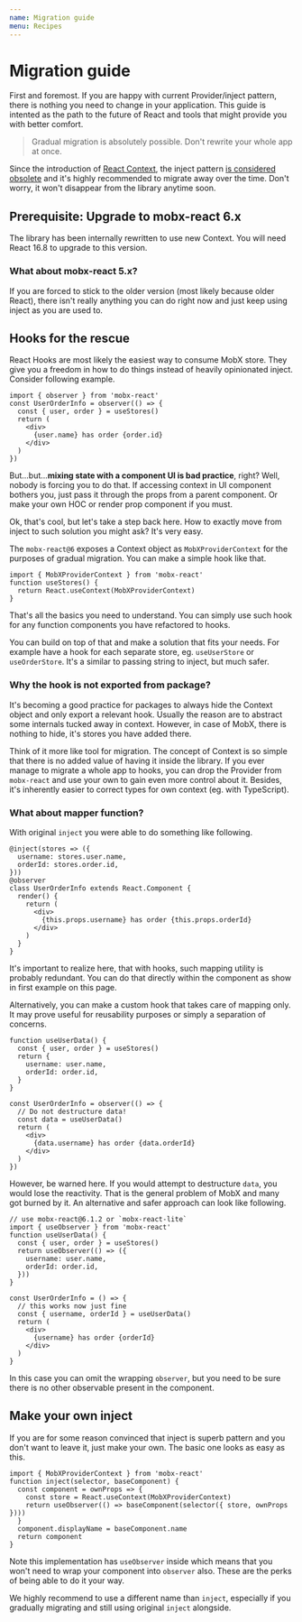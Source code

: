 ```yaml
---
name: Migration guide
menu: Recipes
---
```


# Migration guide

First and foremost. If you are happy with current Provider/inject pattern, there is nothing you need to change in your application. This guide is intented as the path to the future of React and tools that might provide you with better comfort.

> Gradual migration is absolutely possible. Don't rewrite your whole app at once.

Since the introduction of [React Context](/recipes-context), the inject pattern [is considered obsolete](/recipes-inject) and it's highly recommended to migrate away over the time. Don't worry, it won't disappear from the library anytime soon.

## **Prerequisite**: Upgrade to mobx-react 6.x

The library has been internally rewritten to use new Context. You will need React 16.8 to upgrade to this version.

### What about mobx-react 5.x?

If you are forced to stick to the older version (most likely because older React), there isn't really anything you can do right now and just keep using inject as you are used to.

## Hooks for the rescue

React Hooks are most likely the easiest way to consume MobX store. They give you a freedom in how to do things instead of heavily opinionated inject. Consider following example.

```tsx
import { observer } from 'mobx-react'
const UserOrderInfo = observer(() => {
  const { user, order } = useStores()
  return (
    <div>
      {user.name} has order {order.id}
    </div>
  )
})
```

But...but...**mixing state with a component UI is bad practice**, right? Well, nobody is forcing you to do that. If accessing context in UI component bothers you, just pass it through the props from a parent component. Or make your own HOC or render prop component if you must.

Ok, that's cool, but let's take a step back here. How to exactly move from inject to such solution you might ask? It's very easy.

The `mobx-react@6` exposes a Context object as `MobXProviderContext` for the purposes of gradual migration. You can make a simple hook like that.

```tsx
import { MobXProviderContext } from 'mobx-react'
function useStores() {
  return React.useContext(MobXProviderContext)
}
```

That's all the basics you need to understand. You can simply use such hook for any function components you have refactored to hooks.

You can build on top of that and make a solution that fits your needs. For example have a hook for each separate store, eg. `useUserStore` or `useOrderStore`. It's a similar to passing string to inject, but much safer.

### Why the hook is not exported from package?

It's becoming a good practice for packages to always hide the Context object and only export a relevant hook. Usually the reason are to abstract some internals tucked away in context. However, in case of MobX, there is nothing to hide, it's stores you have added there.

Think of it more like tool for migration. The concept of Context is so simple that there is no added value of having it inside the library. If you ever manage to migrate a whole app to hooks, you can drop the Provider from `mobx-react` and use your own to gain even more control about it. Besides, it's inherently easier to correct types for own context (eg. with TypeScript).

### What about mapper function?

With original `inject` you were able to do something like following.

```tsx
@inject(stores => ({
  username: stores.user.name,
  orderId: stores.order.id,
}))
@observer
class UserOrderInfo extends React.Component {
  render() {
    return (
      <div>
        {this.props.username} has order {this.props.orderId}
      </div>
    )
  }
}
```

It's important to realize here, that with hooks, such mapping utility is probably redundant. You can do that directly within the component as show in first example on this page.

Alternatively, you can make a custom hook that takes care of mapping only. It may prove useful for reusability purposes or simply a separation of concerns.

```tsx
function useUserData() {
  const { user, order } = useStores()
  return {
    username: user.name,
    orderId: order.id,
  }
}

const UserOrderInfo = observer(() => {
  // Do not destructure data!
  const data = useUserData()
  return (
    <div>
      {data.username} has order {data.orderId}
    </div>
  )
})
```

However, be warned here. If you would attempt to destructure `data`, you would lose the reactivity. That is the general problem of MobX and many got burned by it. An alternative and safer approach can look like following.

```tsx
// use mobx-react@6.1.2 or `mobx-react-lite`
import { useObserver } from 'mobx-react'
function useUserData() {
  const { user, order } = useStores()
  return useObserver(() => ({
    username: user.name,
    orderId: order.id,
  }))
}

const UserOrderInfo = () => {
  // this works now just fine
  const { username, orderId } = useUserData()
  return (
    <div>
      {username} has order {orderId}
    </div>
  )
}
```

In this case you can omit the wrapping `observer`, but you need to be sure there is no other observable present in the component.

## Make your own inject

If you are for some reason convinced that inject is superb pattern and you don't want to leave it, just make your own. The basic one looks as easy as this.

```tsx
import { MobXProviderContext } from 'mobx-react'
function inject(selector, baseComponent) {
  const component = ownProps => {
    const store = React.useContext(MobXProviderContext)
    return useObserver(() => baseComponent(selector({ store, ownProps })))
  }
  component.displayName = baseComponent.name
  return component
}
```

Note this implementation has `useObserver` inside which means that you won't need to wrap your component into `observer` also. These are the perks of being able to do it your way.

We highly recommend to use a different name than `inject`, especially if you gradually migrating and still using original `inject` alongside.
